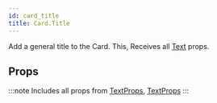 ```yaml
---
id: card_title
title: Card.Title
---
```



Add a general title to the Card.
This, Receives all [Text](text#props) props.

## Props

:::note
Includes all props from [TextProps](/docs/documentation/text#props), [TextProps](https://reactnative.dev/docs/text#props)
:::
